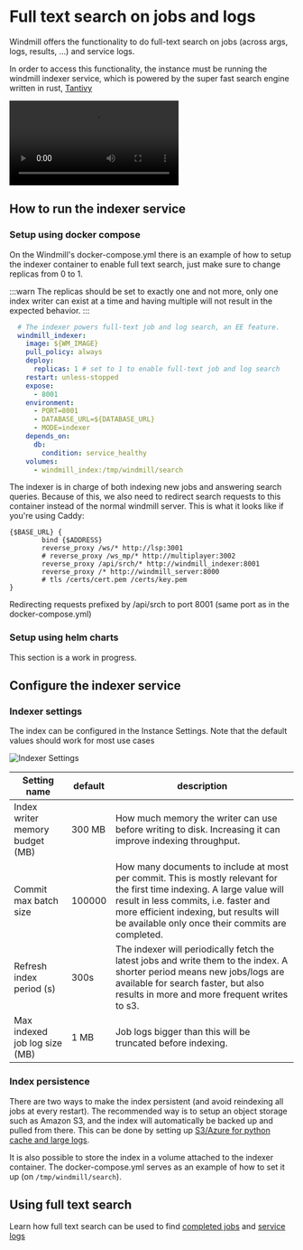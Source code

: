# Full text search on jobs and logs


Windmill offers the functionality to do full-text search on jobs (across args, logs, results, ...) and service logs.

In order to access this functionality, the instance must be running the windmill indexer service, which is powered by the super fast search engine written in rust, [Tantivy](https://github.com/quickwit-oss/tantivy)


<video
	className="border-2 rounded-lg object-cover w-full h-full dark:border-gray-800"
	autoPlay
	loop
	src="/videos/search_demo.mp4"
/>

## How to run the indexer service

### Setup using docker compose

On the Windmill's docker-compose.yml there is an example of how to setup the indexer container to enable full text search, just make sure to change replicas from 0 to 1.

:::warn
The replicas should be set to exactly one and not more, only one index writer can exist at a time and having multiple will not result in the expected behavior.
:::

```yml
  # The indexer powers full-text job and log search, an EE feature.
  windmill_indexer:
    image: ${WM_IMAGE}
    pull_policy: always
    deploy:
      replicas: 1 # set to 1 to enable full-text job and log search
    restart: unless-stopped
    expose:
      - 8001
    environment:
      - PORT=8001
      - DATABASE_URL=${DATABASE_URL}
      - MODE=indexer
    depends_on:
      db:
        condition: service_healthy
    volumes:
      - windmill_index:/tmp/windmill/search
```

The indexer is in charge of both indexing new jobs and answering search queries. Because of this,
we also need to redirect search requests to this container instead of the normal windmill server.
This is what it looks like if you're using Caddy:

```Caddyfile
{$BASE_URL} {
        bind {$ADDRESS}
        reverse_proxy /ws/* http://lsp:3001
        # reverse_proxy /ws_mp/* http://multiplayer:3002
        reverse_proxy /api/srch/* http://windmill_indexer:8001
        reverse_proxy /* http://windmill_server:8000
        # tls /certs/cert.pem /certs/key.pem
}
```

Redirecting requests prefixed by /api/srch to port 8001 (same port as in the docker-compose.yml)

### Setup using helm charts

This section is a work in progress.

## Configure the indexer service

### Indexer settings

The index can be configured in the Instance Settings. Note that the default values should work for most use cases


![Indexer Settings](./indexer_settings.png)

| Setting name                           | default  | description |
| -------------------------------------- | -------- | ----------- |
| Index writer memory budget (MB)        | 300 MB  | How much memory the writer can use before writing to disk. Increasing it can improve indexing throughput. |
| Commit max batch size                  | 100000  | How many documents to include at most per commit. This is mostly relevant for the first time indexing. A large value will result in less commits, i.e. faster and more efficient indexing, but results will be available only once their commits are completed.  |
| Refresh index period (s)               | 300s    | The indexer will periodically fetch the latest jobs and write them to the index. A shorter period means new jobs/logs are available for search faster, but also results in more and more frequent writes to s3. |
| Max indexed job log size (MB)          | 1 MB    | Job logs bigger than this will be truncated before indexing. |


### Index persistence

There are two ways to make the index persistent (and avoid reindexing all jobs at every restart). The recommended way is to setup an object storage such as Amazon S3, and the index will automatically be backed up and pulled from there. This can be done by setting up [S3/Azure for python cache and large logs](../../core_concepts/38_object_storage_in_windmill/index.mdx#large-job-logs-management).

It is also possible to store the index in a volume attached to the indexer container. The docker-compose.yml serves as an example of how to set it up (on `/tmp/windmill/search`).

## Using full text search

Learn how full text search can be used to find [completed jobs](../../core_concepts/35_search_bar/index.mdx#searching-runs) and [service logs](../../core_concepts/36_service_logs/index.mdx#log-search)


